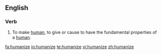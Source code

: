 ==English==
===Verb===
{{en-verb|humanizes|humanizing|humanized|humanized}}

#To make [[human]], to give or cause to have the fundamental properties of a [[human]].

[[fa:humanize]]
[[io:humanize]]
[[te:humanize]]
[[vi:humanize]]
[[zh:humanize]]